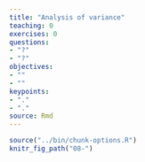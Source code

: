```yaml
---
title: "Analysis of variance"
teaching: 0
exercises: 0
questions:
- "?"
- "?"
objectives:
- ""
- ""
keypoints:
- "."
- "."
source: Rmd
---
```


```r
source("../bin/chunk-options.R")
knitr_fig_path("08-")
```